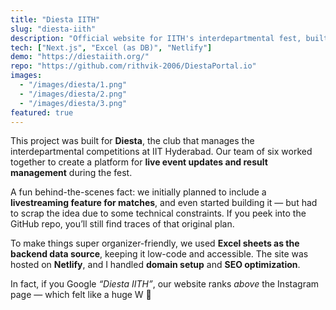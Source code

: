 ```yaml
---
title: "Diesta IITH"
slug: "diesta-iith"
description: "Official website for IITH's interdepartmental fest, built for real-time event updates and easy management by organizers."
tech: ["Next.js", "Excel (as DB)", "Netlify"]
demo: "https://diestaiith.org/"
repo: "https://github.com/rithvik-2006/DiestaPortal.io"
images:
  - "/images/diesta/1.png"
  - "/images/diesta/2.png"
  - "/images/diesta/3.png"
featured: true
---
```


This project was built for **Diesta**, the club that manages the interdepartmental competitions at IIT Hyderabad. Our team of six worked together to create a platform for **live event updates and result management** during the fest.

A fun behind-the-scenes fact: we initially planned to include a **livestreaming feature for matches**, and even started building it — but had to scrap the idea due to some technical constraints. If you peek into the GitHub repo, you’ll still find traces of that original plan.

To make things super organizer-friendly, we used **Excel sheets as the backend data source**, keeping it low-code and accessible. The site was hosted on **Netlify**, and I handled **domain setup** and **SEO optimization**.

In fact, if you Google _“Diesta IITH”_, our website ranks _above_ the Instagram page — which felt like a huge W 🚀
